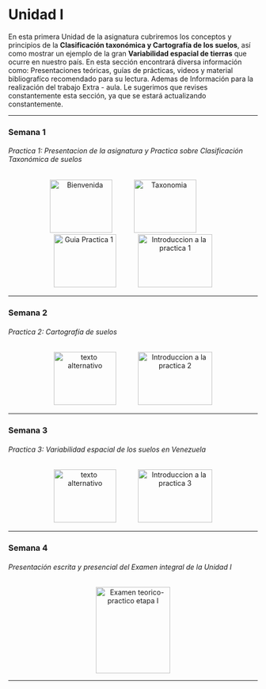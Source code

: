 # Unidad I 

En esta primera Unidad de la asignatura cubriremos los conceptos y principios de la **Clasificación taxonómica y Cartografía de los suelos**, así como mostrar un ejemplo de la gran **Variabilidad espacial de tierras** que ocurre en nuestro país. En esta sección encontrará diversa información como: Presentaciones teóricas, guías de prácticas, videos y material  bibliografíco recomendado para su lectura. Ademas de Información para la realización del trabajo Extra - aula. Le sugerimos que revises constantemente esta sección, ya que se estará actualizando constantemente.

<!-- --- -->

<!-- ### Semana 0 {-} -->
<!-- ###### Presentacion de la asignatura {-} -->

<!-- <div> -->
<!-- <p style = 'text-align:center;'> -->
<!-- <a style = 'padding-right: 40px;' href="pdf/Unidad1/Clase_teoria_semana_00.pdf" target="_blank" title="Presentacion de la asignatura"><img src="Imagenes/presentacion4.png" alt="Bienvenida" width="126" height="107"/></a> -->
<!-- <a style = 'padding-right: 40px;' href="pdf/Unidad1/Guia_practica_unidad_1.pdf" target="_blank" title="Guia practica Unidad 1"><img src="Imagenes/practica3.png" alt="Guia Practica 1" width="126" height="107"/></a> -->
<!-- <a href="https://youtu.be/JE0vUiCQrvs" target="_blank" title="Video explicacion Practica 1"><img src="Imagenes/youtube5.png" alt="Introduccion a la practica 1" width="150" height="107"/></a> -->
<!-- </p> -->
<!-- </div> -->

---

### Semana 1  {-}
###### Practica 1: Presentacion de la asignatura y Practica sobre Clasificación Taxonómica de suelos {-}

<div>
<p style = 'text-align:center;'>
<a style = 'padding-right: 40px;' href="pdf/Unidad1/Clase_teoria_semana_00.pdf" target="_blank" title="Presentacion de la asignatura"><img src="Imagenes/presentacion4.png" alt="Bienvenida" width="126" height="107"/></a>
<a style = 'padding-right: 40px;' href="pdf/Unidad1/Clase_teoria_semana_01_Clasificacion_suelos.pdf" target="_blank" title="Clasificacion taxonomica de suelos"><img src="Imagenes/presentacion3.png" alt="Taxonomia" width="126" height="107"/></a>
<a style = 'padding-right: 40px;' href="pdf/Unidad1/Guia_practica_unidad_1.pdf" target="_blank" title="Guia practica Unidad 1"><img src="Imagenes/practica3.png" alt="Guia Practica 1" width="126" height="107"/></a>
<a href="https://youtu.be/JE0vUiCQrvs" target="_blank" title="Video introductorio a Practica 1"><img src="Imagenes/youtube5.png" alt="Introduccion a la practica 1" width="150" height="107"/></a>
<!-- <a href="https://youtu.be/eydWEwYdXY8" target="_blank" title="Video introductorio Practica 2"><img src="Imagenes/youtube5.png" alt="Introduccion a la practica 2" width="150" height="107"/></a> -->
</p>
</div>

---

### Semana 2{-}
###### Practica 2: Cartografía de suelos {-}

<div>
<p style = 'text-align:center;'>
<a style = 'padding-right: 40px;' href="pdf/Unidad1/Clase_teoria_semana_02_Cartografia.pdf" target="_blank" title="Cartografia de suelos"><img src="Imagenes/presentacion3.png" alt="texto alternativo" width="126" height="107"/></a>
<!-- <a href="https://youtu.be/kEEuicRulMk" target="_blank" title="Video introductorio Practica 3"><img src="Imagenes/youtube5.png" alt="Introduccion a la practica 3" width="150" height="107"/></a> -->
<a href="https://youtu.be/eydWEwYdXY8" target="_blank" title="Video introductorio a Practica 2"><img src="Imagenes/youtube5.png" alt="Introduccion a la practica 2" width="150" height="107"/></a>
</p>
</div>

---

### Semana 3{-}
###### Practica 3: Variabilidad espacial de los suelos en Venezuela {-}

<div>
<p style = 'text-align:center;'>
<a style = 'padding-right: 40px;' href="pdf/Unidad1/Clase_teoria_semana_03_Variabilidad_suelos.pdf" target="_blank" title="Variabilidad espacial de suelos en Venezuela"><img src="Imagenes/presentacion3.png" alt="texto alternativo" width="126" height="107"/></a>
<a href="https://youtu.be/kEEuicRulMk" target="_blank" title="Video introductorio a Practica 3"><img src="Imagenes/youtube5.png" alt="Introduccion a la practica 3" width="150" height="107"/></a>
<!-- <a href="pdf/xxx.pdf" target="_blank" title="Video sobre trabajo Extra - aula"><img src="Imagenes/youtube5.png" alt="Trabajo Extra - aula" width="150" height="107"/></a> -->
</p>
</div>

<!-- --- -->

<!-- ### Semana 4 {-} -->
<!-- ###### Exposición oral del trabajo extra - aula {-} -->

<!-- <div> -->
<!-- <p style = 'text-align:center;'> -->
<!-- <a style = 'padding-right: 40px;' href="pdf/Unidad1/Clase_teoria_semana_04_repaso_U1.pdf" target="_blank" title="Clase de repaso de la unidad 1"><img src="Imagenes/presentacion3.png" alt="texto alternativo" width="126" height="107"/></a> -->
<!-- </p> -->
<!-- </div> -->

---

### Semana 4 {-}
###### Presentación escrita y presencial del Examen integral de la Unidad I {-}

<div>
<p style = 'text-align:center;'>
<img src="Imagenes/Examen1.png" alt="Examen teorico-practico etapa I" width="150" height="174">
</p>
</div>

---
